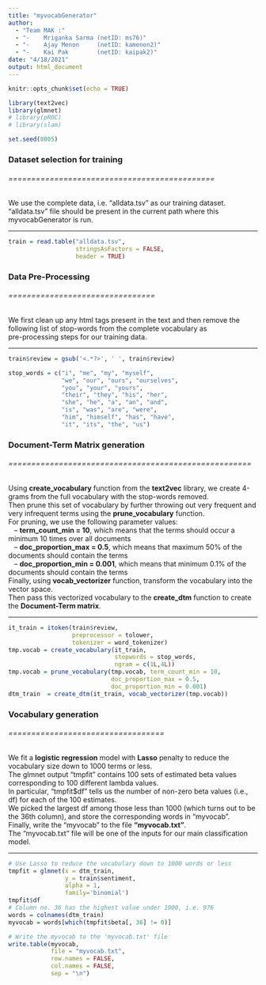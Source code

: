 ```yaml
---
title: "myvocabGenerator"
author: 
  - "Team MAK :"
  - "-    Mriganka Sarma (netID: ms76)"
  - "-    Ajay Menon     (netID: kamenon2)"
  - "-    Kai Pak        (netID: kaipak2)"
date: "4/18/2021"
output: html_document
---
```

   
```r
knitr::opts_chunk$set(echo = TRUE)
```

```r
library(text2vec)
library(glmnet)
# library(pROC)
# library(slam)

set.seed(8005)
```

### Dataset selection for training
###### =============================================
| We use the complete data, i.e. "alldata.tsv" as our training dataset. 
| "alldata.tsv" file should be present in the current path where this myvocabGenerator is run.

---------------------  

```r
train = read.table("alldata.tsv",
                   stringsAsFactors = FALSE,
                   header = TRUE)

```

### Data Pre-Processing
###### ================================
| We first clean up any html tags present in the text and then remove the following list of stop-words from the complete vocabulary as   
| pre-processing steps for our training data.  

---------------------

```r

train$review = gsub('<.*?>', ' ', train$review)

stop_words = c("i", "me", "my", "myself", 
               "we", "our", "ours", "ourselves", 
               "you", "your", "yours", 
               "their", "they", "his", "her", 
               "she", "he", "a", "an", "and",
               "is", "was", "are", "were", 
               "him", "himself", "has", "have", 
               "it", "its", "the", "us")

```

### Document-Term Matrix generation
###### =====================================================
| Using **create_vocabulary** function from the **text2vec** library, we create 4-grams from the full vocabulary with the stop-words removed. 
| Then prune this set of vocabulary by further throwing out very frequent and very infrequent terms using the **prune_vocabulary** function. 
| For pruning, we use the following parameter values:
|    *--*  **term_count_min = 10**, which means that the terms should occur a minimum 10 times over all documents
|    *--*  **doc_proportion_max = 0.5**, which means that maximum 50% of the documents should contain the terms
|    *--*  **doc_proportion_min = 0.001**, which means that minimum 0.1% of the documents should contain the terms
| Finally, using **vocab_vectorizer** function, transform the vocabulary into the vector space.
| Then pass this vectorized vocabulary to the **create_dtm** function to create the **Document-Term matrix**.
---------------------


```r

it_train = itoken(train$review,
                  preprocessor = tolower, 
                  tokenizer = word_tokenizer)
tmp.vocab = create_vocabulary(it_train, 
                              stopwords = stop_words, 
                              ngram = c(1L,4L))
tmp.vocab = prune_vocabulary(tmp.vocab, term_count_min = 10,
                             doc_proportion_max = 0.5,
                             doc_proportion_min = 0.001)
dtm_train  = create_dtm(it_train, vocab_vectorizer(tmp.vocab))

```

### Vocabulary generation
###### ==================================
| We fit a **logistic regression** model with **Lasso** penalty to reduce the vocabulary size down to 1000 terms or less. 
| The glmnet output "tmpfit" contains 100 sets of estimated beta values corresponding to 100 different lambda values. 
| In particular, "tmpfit$df" tells us the number of non-zero beta values (i.e., df) for each of the 100 estimates. 
| We picked the largest df among those less than 1000 (which turns out to be the 36th column), and store the corresponding words in "myvocab".   
| Finally, write the "myvocab" to the file **"myvocab.txt"**.
| The "myvocab.txt" file will be one of the inputs for our main classification model.
---------------------

```r

# Use Lasso to reduce the vocabulary down to 1000 words or less
tmpfit = glmnet(x = dtm_train,
                y = train$sentiment, 
                alpha = 1,
                family='binomial')
tmpfit$df
# Column no. 36 has the highest value under 1000, i.e. 976
words = colnames(dtm_train)
myvocab = words[which(tmpfit$beta[, 36] != 0)]

# Write the myvocab to the 'myvocab.txt' file
write.table(myvocab, 
            file = "myvocab.txt", 
            row.names = FALSE, 
            col.names = FALSE, 
            sep = "\n")

```
